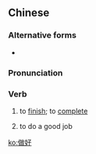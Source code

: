 ==Chinese==
{{zh-forms}}

===Alternative forms===
* {{l|zh|作好}}

===Pronunciation===
{{zh-pron
|m=zuòhǎo
|c=zou6 hou2
|cat=v
}}

===Verb===
{{zh-verb}}

# to [[finish]]; to [[complete]]
#: {{zh-x|做好 準備|''to get ready''}}
# to do a good job

[[ko:做好]]